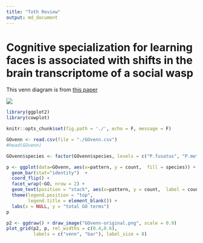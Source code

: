 ```yaml
---
title: "Toth Review"
output: md_document
---
```


# Cognitive specialization for learning faces is associated with shifts in the brain transcriptome of a social wasp

This venn diagram is from [this paper](http://jeb.biologists.org/content/220/12/2149)

![](GOvenn-original.png)

```r
library(ggplot2)
library(cowplot)

knitr::opts_chunk$set(fig.path = './', echo = F, message = F)
```

```r
GOvenn <- read.csv(file = "./GOvenn.csv")
#head(GOvenn)

GOvenn$species <- factor(GOvenn$species, levels = c("P.fusatus", "P.metricus",  "both"))

p <- ggplot(data=GOvenn, aes(x=pattern, y = count,  fill = species)) + 
  geom_bar(stat="identity")  + 
  coord_flip() +
  facet_wrap(~GO, nrow = 2) +
  geom_text(position = "stack", aes(x=pattern, y = count,  label = count, hjust = 0.5)) +
  theme(legend.position = "top",
        legend.title = element_blank()) +
  labs(x = NULL, y = "total GO terms")
p

```

```r
p2 <- ggdraw() + draw_image("GOvenn-original.png", scale = 0.9)
plot_grid(p2, p, rel_widths = c(0.4,0.6),
          labels = c("venn", "bar"), label_size = 8)
```